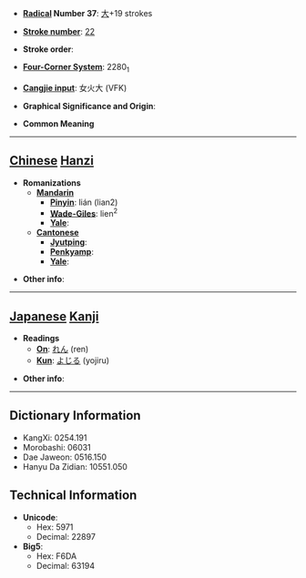 * '''[[Wiktionary:Chinese radical index| Radical]] Number 37''': [[Wiktionary:Chinese radical index 大|大]]+19 strokes

* '''[[Wiktionary:Chinese total strokes index|Stroke number]]''': [[Wiktionary:Chinese total strokes index 22|22]]

* '''Stroke order''': 

* '''[[Wiktionary:Chinese four corner index|Four-Corner System]]''': 2280<sub>1</sub>

* '''[[Wiktionary:Chinese Cangjie index|Cangjie input]]''': 女火大 (VFK)

* '''Graphical Significance and Origin''': 

* '''Common Meaning'''

----

== [[Chinese]] [[Hanzi]] ==

* '''Romanizations'''
** '''[[Mandarin]]'''
*** '''[[Pinyin]]''': lián (lian2)
*** '''[[Wade-Giles]]''': lien<sup>2</sup>
*** '''[[Yale]]''': 
** '''[[Cantonese]]'''
*** '''[[Jyutping]]''':
*** '''[[Penkyamp]]''': 
*** '''[[Yale]]''': 

* '''Other info''': 

----

== [[Japanese]] [[Kanji]] ==

* '''Readings'''
** '''[[On]]''': [[れん]] (ren)
** '''[[Kun]]''': [[よじる]] (yojiru)

* '''Other info''':  

----

== Dictionary Information ==

* KangXi: 0254.191
* Morobashi: 06031
* Dae Jaweon: 0516.150
* Hanyu Da Zidian: 10551.050

== Technical Information ==

* '''Unicode''':
** Hex: 5971
** Decimal: 22897
* '''Big5''':
** Hex: F6DA
** Decimal: 63194